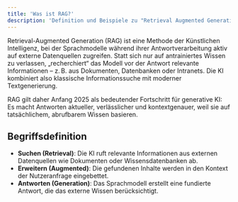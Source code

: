 ```yaml
---
title: 'Was ist RAG?'
description: 'Definition und Beispiele zu "Retrieval Augmented Generation"'
---
```


Retrieval-Augmented Generation (RAG) ist eine Methode der Künstlichen Intelligenz, bei der Sprachmodelle während ihrer Antwortverarbeitung aktiv auf externe Datenquellen zugreifen. Statt sich nur auf antrainiertes Wissen zu verlassen, „recherchiert“ das Modell vor der Antwort relevante Informationen – z. B. aus Dokumenten, Datenbanken oder Intranets. Die KI kombiniert also klassische Informationssuche mit moderner Textgenerierung.

RAG gilt daher Anfang 2025 als bedeutender Fortschritt für generative KI: Es macht Antworten aktueller, verlässlicher und kontextgenauer, weil sie auf tatsächlichem, abrufbarem Wissen basieren.

## Begriffsdefinition

- **Suchen (Retrieval)**: Die KI ruft relevante Informationen aus externen Datenquellen wie Dokumenten oder Wissensdatenbanken ab.
- **Erweitern (Augmented)**: Die gefundenen Inhalte werden in den Kontext der Nutzeranfrage eingebettet.
- **Antworten (Generation)**: Das Sprachmodell erstellt eine fundierte Antwort, die das externe Wissen berücksichtigt.
